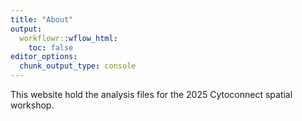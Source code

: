```yaml
---
title: "About"
output:
  workflowr::wflow_html:
    toc: false
editor_options:
  chunk_output_type: console
---
```


This website hold the analysis files for the 2025 Cytoconnect spatial workshop.
